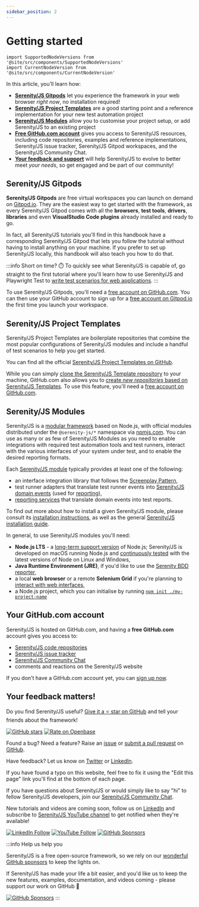 ```yaml
---
sidebar_position: 2
---
```


# Getting started

```mdx-code-block
import SupportedNodeVersions from '@site/src/components/SupportedNodeVersions'
import CurrentNodeVersion from '@site/src/components/CurrentNodeVersion'
```

In this article, you'll learn how:
- [**Serenity/JS Gitpods**](#serenityjs-gitpods) let you experience the framework in your web browser _right now_, no installation required!
- [**Serenity/JS Project Templates**](#serenityjs-project-templates) are a good starting point and a reference implementation for your new test automation project
- [**Serenity/JS Modules**](#serenityjs-modules) allow you to customise your project setup, or add Serenity/JS to an existing project
- [**Free GitHub.com account**](#your-githubcom-account) gives you access to Serenity/JS resources, including code repositories, examples and reference implementations, Serenity/JS issue tracker, Serenity/JS Gitpod workspaces, and the Serenity/JS Community Chat.
- [**Your feedback and support**](#your-feedback-matters) will help Serenity/JS to evolve to better meet _your needs_, so get engaged and be part of our community!

## Serenity/JS Gitpods

**Serenity/JS Gitpods** are free virtual workspaces you can launch on demand on [Gitpod.io](https://www.gitpod.io/).
They are the easiest way to get started with the framework, as every Serenity/JS Gitpod comes with all the **browsers**, **test tools**, **drivers**, **libraries** and even **VisualStudio Code plugins** already installed and ready to go.

In fact, all Serenity/JS tutorials you'll find in this handbook have a corresponding Serenity/JS Gitpod that lets you follow the tutorial without having to install anything on your machine. If you prefer to set up Serenity/JS locally, this handbook will also teach you how to do that.

:::info Short on time? ⏱️
To quickly see what Serenity/JS is capable of, go straight to the first tutorial where you'll learn how to use Serenity/JS and Playwright Test to [write test scenarios for web applications](/handbook/web-testing).
:::

To use Serenity/JS Gitpods, you'll need a [free account on GitHub.com](#your-githubcom-account).
You can then use your GitHub account to sign up for a [free account on Gitpod.io](https://www.gitpod.io/) the first time you launch your workspace.

## Serenity/JS Project Templates

Serenity/JS Project Templates are boilerplate repositories that combine the most popular configurations of Serenity/JS modules and include a handful of test scenarios to help you get started.

You can find all the official [Serenity/JS Project Templates on GitHub](https://github.com/serenity-js?q=template&type=all&language=&sort=).

While you can simply [clone the Serenity/JS Template repository](https://docs.github.com/en/repositories/creating-and-managing-repositories/cloning-a-repository) to your machine,
GitHub.com also allows you to [create _new repositories_ based on Serenity/JS Templates](https://docs.github.com/en/repositories/creating-and-managing-repositories/creating-a-repository-from-a-template).
To use this feature, you'll need a [free account on GitHub.com](#your-githubcom-account).

## Serenity/JS Modules

Serenity/JS is a [modular framework](/handbook/about/architecture) based on Node.js, with official modules distributed under the `@serenity-js/*` namespace via [npmjs.com](https://www.npmjs.com/search?q=%40serenity-js).
You can use as many or as few of Serenity/JS Modules as you need to enable integrations with required test automation tools and test runners,
interact with the various interfaces of your system under test, and to enable the desired reporting formats.

Each [Serenity/JS module](/api/) typically provides at least one of the following:
- an interface integration library that follows the [Screenplay Pattern](/handbook/design/screenplay-pattern),
- test runner adapters that translate test runner events into [Serenity/JS domain events](/handbook/reporting/domain-events) (used for [reporting](/handbook/reporting/)),
- [reporting services](/handbook/reporting/) that translate domain events into test reports.

To find out more about how to install a given Serenity/JS module, please consult its [installation instructions](/api/),
as well as the general [Serenity/JS installation guide](/handbook/about/installation).

In general, to use Serenity/JS modules you'll need:
- **Node.js LTS** - a [long-term support version](https://github.com/nodejs/release#release-schedule) of Node.js;
Serenity/JS is developed on macOS running Node.js <CurrentNodeVersion />
and [continuously tested](https://github.com/serenity-js/serenity-js/blob/main/.github/workflows/main.yaml) with the latest versions of Node <SupportedNodeVersions /> on Linux and Windows,
- **Java Runtime Environment (JRE)**, if you'd like to use the [Serenity BDD reporter](/handbook/reporting/serenity-bdd-reporter),
- a local **web browser** or a remote **Selenium Grid** if you're planning to [interact with web interfaces](/handbook/web-testing/),
- a Node.js project, which you can initialise by running [`npm init ./my-project-name`](https://docs.npmjs.com/cli/v8/commands/npm-init)

## Your GitHub.com account

Serenity/JS is hosted on GitHub.com, and having a **free GitHub.com** account gives you access to:
- [Serenity/JS code repositories](https://github.com/serenity-js)
- [Serenity/JS issue tracker](https://github.com/serenity-js/serenity-js/issues)
- [Serenity/JS Community Chat](https://matrix.to/#/#serenity-js:gitter.im)
- comments and reactions on the Serenity/JS website

If you don't have a GitHub.com account yet, you can [sign up now](https://github.com/signup).

## Your feedback matters!

Do you find Serenity/JS useful? [Give it a ⭐ star on GitHub](https://github.com/serenity-js/serenity-js) and tell your friends about the framework!

[![GitHub stars](https://img.shields.io/github/stars/serenity-js/serenity-js)](https://github.com/serenity-js/serenity-js) [![Rate on Openbase](https://badges.openbase.io/js/rating/@serenity-js/core.svg)](https://openbase.io/js/@serenity-js/core?utm_source=embedded&utm_medium=badge&utm_campaign=rate-badge)

Found a bug? Need a feature? Raise an [issue](https://github.com/serenity-js/serenity-js/issues?state=open) or [submit a pull request](/contributing) on [GitHub](https://github.com/serenity-js/serenity-js).

Have feedback? Let us know on [Twitter](https://twitter.com/SerenityJS) or [LinkedIn](https://www.linkedin.com/company/serenity-js/).

If you have found a typo on this website, feel free to fix it using the "Edit this page" link you'll find at the bottom of each page.

If you have questions about Serenity/JS or would simply like to say "hi" to fellow Serenity/JS developers, join our [Serenity/JS Community Chat](https://matrix.to/#/#serenity-js:gitter.im).

New tutorials and videos are coming soon, follow us on [LinkedIn](https://www.linkedin.com/company/serenity-js) and subscribe to [Serenity/JS YouTube channel](https://www.youtube.com/channel/UC0RdeVPyjtJopVHvlLrXd1Q) to get notified when they're available!

[![LinkedIn Follow](https://img.shields.io/badge/Follow%20Serenity%2FJS-0077B5?style=for-the-badge&logo=linkedin&logoColor=white)](https://www.linkedin.com/company/serenity-js)
[![YouTube Follow](https://img.shields.io/badge/Watch%20@serenity--js-E62117?style=for-the-badge&logo=youtube&logoColor=white)](https://www.youtube.com/@serenity-js)
[![GitHub Sponsors](https://img.shields.io/badge/Support%20@serenity%2FJS-703EC8?style=for-the-badge&logo=github&logoColor=white)](https://github.com/sponsors/serenity-js)

:::info Help us help you

Serenity/JS is a free open-source framework, so we rely on our [wonderful GitHub sponsors](https://github.com/sponsors/serenity-js) to keep the lights on.

If Serenity/JS has made your life a bit easier, and you'd like us to keep the new features, examples, documentation, and videos coming - please support our work on GitHub 🙇

[![GitHub Sponsors](https://img.shields.io/badge/Support%20@serenity%2FJS-703EC8?style=for-the-badge&logo=github&logoColor=white)](https://github.com/sponsors/serenity-js)
:::
